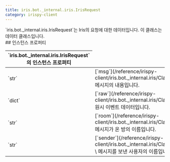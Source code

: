 ```yaml
---
title: iris.bot._internal.iris.IrisRequest
category: irispy-client
---
```


<Section>
  `iris.bot._internal.iris.IrisRequest`는 Iris의 요청에 대한 데이터입니다. 이 클래스는 데이터 클래스입니다.
</Section>
<Section>
  ## 인스턴스 프로퍼티

  <Table>
    <Thead>
      <Tr>
        <Th colSpan={2}>`iris.bot._internal.iris.IrisRequest`의 인스턴스 프로퍼티</Th>
      </Tr>
    </Thead>
    <Tbody>
      <Tr>
        <Td><span>`str`</span></Td>
        <Td>
          [`msg`](/reference/irispy-client/iris.bot._internal.iris/Class/IrisRequest/msg) \
          메시지의 내용입니다.
        </Td>
      </Tr>
      <Tr>
        <Td><span>`dict`</span></Td>
        <Td>
          [`raw`](/reference/irispy-client/iris.bot._internal.iris/Class/IrisRequest/raw) \
          원시 이벤트 데이터입니다.
        </Td>
      </Tr>
      <Tr>
        <Td><span>`str`</span></Td>
        <Td>
          [`room`](/reference/irispy-client/iris.bot._internal.iris/Class/IrisRequest/room) \
          메시지가 온 방의 이름입니다.
        </Td>
      </Tr>
      <Tr>
        <Td><span>`str`</span></Td>
        <Td>
          [`sender`](/reference/irispy-client/iris.bot._internal.iris/Class/IrisRequest/sender) \
          메시지를 보낸 사용자의 이름입니다.
        </Td>
      </Tr>
    </Tbody>
  </Table>
</Section>